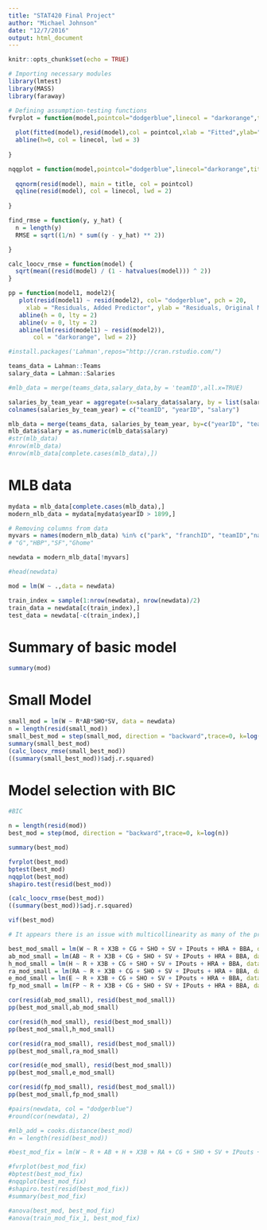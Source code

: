 ```yaml
---
title: "STAT420 Final Project"
author: "Michael Johnson"
date: "12/7/2016"
output: html_document
---
```


```r
knitr::opts_chunk$set(echo = TRUE)
```

```r
# Importing necessary modules
library(lmtest)
library(MASS)
library(faraway)

# Defining assumption-testing functions
fvrplot = function(model,pointcol="dodgerblue",linecol = "darkorange",title = ""){
  
  plot(fitted(model),resid(model),col = pointcol,xlab = "Fitted",ylab="Residuals",main=title)
  abline(h=0, col = linecol, lwd = 3)
  
}

nqqplot = function(model,pointcol="dodgerblue",linecol="darkorange",title="Normal Q-Q Plot") {
  
  qqnorm(resid(model), main = title, col = pointcol)
  qqline(resid(model), col = linecol, lwd = 2)
  
}

find_rmse = function(y, y_hat) {
  n = length(y)
  RMSE = sqrt((1/n) * sum((y - y_hat) ** 2))

}

calc_loocv_rmse = function(model) {
  sqrt(mean((resid(model) / (1 - hatvalues(model))) ^ 2))
}

pp = function(model1, model2){
   plot(resid(model1) ~ resid(model2), col= "dodgerblue", pch = 20,
     xlab = "Residuals, Added Predictor", ylab = "Residuals, Original Model")
   abline(h = 0, lty = 2)
   abline(v = 0, lty = 2)
   abline(lm(resid(model1) ~ resid(model2)),
       col = "darkorange", lwd = 2)}
```

```r
#install.packages('Lahman',repos="http://cran.rstudio.com/")

teams_data = Lahman::Teams
salary_data = Lahman::Salaries

#mlb_data = merge(teams_data,salary_data,by = 'teamID',all.x=TRUE)

salaries_by_team_year = aggregate(x=salary_data$salary, by = list(salary_data$teamID, salary_data$yearID), FUN=sum)
colnames(salaries_by_team_year) = c("teamID", "yearID", "salary")

mlb_data = merge(teams_data, salaries_by_team_year, by=c("yearID", "teamID") )
mlb_data$salary = as.numeric(mlb_data$salary)
#str(mlb_data)
#nrow(mlb_data)
#nrow(mlb_data[complete.cases(mlb_data),])
```

# MLB data
```r
mydata = mlb_data[complete.cases(mlb_data),]
modern_mlb_data = mydata[mydata$yearID > 1899,]

# Removing columns from data
myvars = names(modern_mlb_data) %in% c("park", "franchID", "teamID","name","teamIDlahman45","teamIDBR","teamIDretro","WSWin","LgWin","DivWin","WCWin","lgID","divID","Rank","L")
# "G","HBP","SF","Ghome"

newdata = modern_mlb_data[!myvars]

#head(newdata)

mod = lm(W ~ .,data = newdata)

train_index = sample(1:nrow(newdata), nrow(newdata)/2)
train_data = newdata[c(train_index),]
test_data = newdata[-c(train_index),]
```

# Summary of basic model
```r
summary(mod)
```

# Small Model

```r
small_mod = lm(W ~ R*AB*SHO*SV, data = newdata)
n = length(resid(small_mod))
small_best_mod = step(small_mod, direction = "backward",trace=0, k=log(n))
summary(small_best_mod)
(calc_loocv_rmse(small_best_mod))
((summary(small_best_mod))$adj.r.squared)
```

# Model selection with BIC
```r
#BIC

n = length(resid(mod))
best_mod = step(mod, direction = "backward",trace=0, k=log(n))

summary(best_mod)

fvrplot(best_mod)
bptest(best_mod)
nqqplot(best_mod)
shapiro.test(resid(best_mod))

(calc_loocv_rmse(best_mod))
((summary(best_mod))$adj.r.squared)

vif(best_mod)

# It appears there is an issue with multicollinearity as many of the predictors have a VIF > 5. Let's look at the variables of interest: AB, H, RA, E, and FP

best_mod_small = lm(W ~ R + X3B + CG + SHO + SV + IPouts + HRA + BBA, data = newdata )
ab_mod_small = lm(AB ~ R + X3B + CG + SHO + SV + IPouts + HRA + BBA, data = newdata)
h_mod_small = lm(H ~ R + X3B + CG + SHO + SV + IPouts + HRA + BBA, data = newdata)
ra_mod_small = lm(RA ~ R + X3B + CG + SHO + SV + IPouts + HRA + BBA, data = newdata)
e_mod_small = lm(E ~ R + X3B + CG + SHO + SV + IPouts + HRA + BBA, data = newdata)
fp_mod_small = lm(FP ~ R + X3B + CG + SHO + SV + IPouts + HRA + BBA, data = newdata)

cor(resid(ab_mod_small), resid(best_mod_small))
pp(best_mod_small,ab_mod_small)

cor(resid(h_mod_small), resid(best_mod_small))
pp(best_mod_small,h_mod_small)

cor(resid(ra_mod_small), resid(best_mod_small))
pp(best_mod_small,ra_mod_small)

cor(resid(e_mod_small), resid(best_mod_small))
pp(best_mod_small,e_mod_small)

cor(resid(fp_mod_small), resid(best_mod_small))
pp(best_mod_small,fp_mod_small)

#pairs(newdata, col = "dodgerblue")
#round(cor(newdata), 2)

#mlb_add = cooks.distance(best_mod)
#n = length(resid(best_mod))

#best_mod_fix = lm(W ~ R + AB + H + X3B + RA + CG + SHO + SV + IPouts + HRA + BBA + E + FP, data = newdata, subset = mlb_add <= 4 / length(mlb_add))

#fvrplot(best_mod_fix)
#bptest(best_mod_fix)
#nqqplot(best_mod_fix)
#shapiro.test(resid(best_mod_fix))
#summary(best_mod_fix)

#anova(best_mod, best_mod_fix)
#anova(train_mod_fix_1, best_mod_fix)
```
